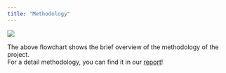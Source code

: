 ```yaml
---
title: "Methodology"
---
```


![](/pictures/Methodology Flowchart.png)

The above flowchart shows the brief overview of the methodology of the project. \
For a detail methodology, you can find it in our [report](https://smt201-grp5-ay2023-24t1.netlify.app/report)!